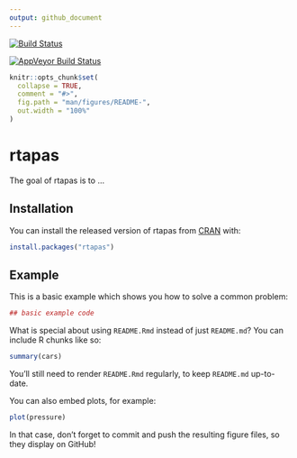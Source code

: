 ```yaml
---
output: github_document
---
```


[![Build Status](https://travis-ci.org/avalcarcel9/rtapas.svg?branch=master)](https://travis-ci.org/avalcarcel9/avalcarcel9/rtapas)

[![AppVeyor Build Status](https://ci.appveyor.com/api/projects/status/github/avalcarcel9/rtapas?branch=master&svg=true)](https://ci.appveyor.com/project/avalcarcel9/rtapas)

<!--[![CRAN_Status_Badge](http://www.r-pkg.org/badges/version/rtapas)](https://cran.r-project.org/package=rtapas)-->


<!-- README.md is generated from README.Rmd. Please edit that file -->

```r
knitr::opts_chunk$set(
  collapse = TRUE,
  comment = "#>",
  fig.path = "man/figures/README-",
  out.width = "100%"
)
```
# rtapas

The goal of rtapas is to ...

## Installation

You can install the released version of rtapas from [CRAN](https://CRAN.R-project.org) with:

``` r
install.packages("rtapas")
```

## Example

This is a basic example which shows you how to solve a common problem:

```r
## basic example code
```

What is special about using `README.Rmd` instead of just `README.md`? You can include R chunks like so:

```r
summary(cars)
```

You'll still need to render `README.Rmd` regularly, to keep `README.md` up-to-date.

You can also embed plots, for example:

```r
plot(pressure)
```

In that case, don't forget to commit and push the resulting figure files, so they display on GitHub!
